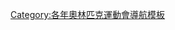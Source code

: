 {{Navbox
|name = 1956年冬季奧林匹克運動會項目
|title = [[1956年冬季奥林匹克运动会]][[:Category:1956年冬季奧林匹克運動會比賽項目|項目]]（[[義大利]][[科蒂納丹佩佐]]）
|listclass = hlist
|titlestyle = background:#BFD7FF;
|list1 =
* [[1956年冬季奧林匹克運動會高山滑雪比賽|高山滑雪]]
* [[1956年冬季奧林匹克運動會雪車比賽|雪車]]
* [[1956年冬季奧林匹克運動會越野滑雪比賽|越野滑雪]]
* [[1956年冬季奧林匹克運動會花式滑冰比賽|花式滑冰]]
* [[1956年冬季奧林匹克運動會冰球比賽|冰球]]
* [[1956年冬季奧林匹克運動會北歐混合式滑雪比賽|北歐混合式滑雪]]
* [[1956年冬季奧林匹克運動會跳台滑雪比賽|跳台滑雪]]
* [[1956年冬季奧林匹克運動會競速滑冰比賽|競速滑冰]]
}}<noinclude>
[[Category:各年奧林匹克運動會導航模板]]
</noinclude>